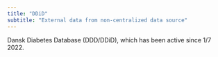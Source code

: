 ```yaml
---
title: "DDiD"
subtitle: "External data from non-centralized data source"
---
```


Dansk Diabetes Database (DDD/DDiD), which has been active since 1/7 2022.  

